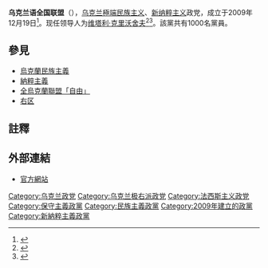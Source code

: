 {{Infobox political party
|country = 烏克蘭
|party_name = 乌克兰语全国联盟
|name_native = Український Національний Союз
|party_logo =
|leader = [[奥列格·戈尔特维扬斯基|奥列格·戈尔特维扬斯基]] (2009-2012) <br>[[维塔利·克里沃舍夫|维塔利·克里沃舍夫]] (2012-)
|foundation = 2009年12月19日
|ideology = [[新納粹主義|新納粹主義]]<br>[[極端民族主义|極端民族主义]]<br>[[新法西斯主義|新法西斯主義]]<br>[[宗教保守主义|宗教保守主义]]<br>[[法西斯主義|法西斯主義]]<br>[[烏克蘭民族主義|烏克蘭民族主義]]<br>[[反犹主义|反犹主义]]<br>[[反共主義|反共主義]]<br>[[反俄|反俄主义]]
|position = [[極右翼|極右翼]]
|international = 
|european = 
|colorcode = #000
|colours = {{color box|White}}{{color box|Red}}{{color box|#000}} 
|headquarters = {{UKR}}[[基輔|基輔]]
|website = http://naso.org.ua
| seats1_title = 
| seats1 = 
| flag         = [[File:Flag_of_Ukrainian_National_Union.svg|200px]]
| footnotes = 
}}

'''乌克兰语全国联盟'''（{{lang-uk|'''Український Національний Союз'''}}），[[乌克兰|乌克兰]][[極端民族主义|極端民族主义]]、[[新纳粹主义|新纳粹主义]]政党，成立于2009年12月19日<ref>{{cite web|url=http://www.naso.org.ua/history.html|title=Хостинг не оплачен|publisher=|access-date=2016-02-22|archive-url=https://web.archive.org/web/20160304000535/http://www.naso.org.ua/history.html|archive-date=2016-03-04|dead-url=yes}}</ref>。现任领导人为[[维塔利·克里沃舍夫|维塔利·克里沃舍夫]]<ref>{{cite web|url=http://www.objectiv.tv/230114/92352.html|title=Маски на улицах и ограничение пропаганды неонацизма. Что думают харьковчане о законах «черного четверга»|publisher=|accessdate=2016-02-22|archive-date=2017-09-06|archive-url=https://web.archive.org/web/20170906115504/http://objectiv.tv/230114/92352.html|dead-url=no}}</ref><ref>{{cite web|url=http://ru.tsn.ua/politika/u-svobody-poyavitsya-novyy-konkurent-na-nacionalisticheskom-pole-303510.html|title=У "Свободы" появится новый конкурент на националистическом поле|date=2013-04-30|work=ТСН.ua|accessdate=2016-02-22|archive-date=2016-03-04|archive-url=https://web.archive.org/web/20160304060011/http://ru.tsn.ua/politika/u-svobody-poyavitsya-novyy-konkurent-na-nacionalisticheskom-pole-303510.html|dead-url=no}}</ref>。該黨共有1000名黨員。

== 參見 ==
* [[烏克蘭民族主義|烏克蘭民族主義]]
* [[納粹主義|納粹主義]]
* [[全烏克蘭聯盟「自由」|全烏克蘭聯盟「自由」]]
* [[右区|右区]]

== 註釋 ==
{{reflist}}

==外部連結==
*[https://web.archive.org/web/20161003190014/http://naso.org.ua/ 官方網站] {{uk icon}}
[[Category:乌克兰政党|Category:乌克兰政党]]
[[Category:乌克兰极右派政党|Category:乌克兰极右派政党]]
[[Category:法西斯主义政党|Category:法西斯主义政党]]
[[Category:保守主義政黨|Category:保守主義政黨]]
[[Category:民族主義政黨|Category:民族主義政黨]]
[[Category:2009年建立的政黨|Category:2009年建立的政黨]]
{{Political party-stub}}
[[Category:新納粹主義政黨|Category:新納粹主義政黨]]